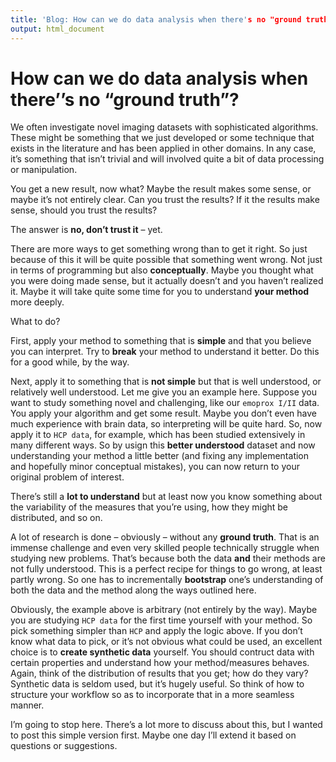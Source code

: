---
title: 'Blog: How can we do data analysis when there's no "ground truth"?'
output: html_document
---

# How can we do data analysis when there''s no "ground truth"?

We often investigate novel imaging datasets with sophisticated algorithms. These might be something that we just developed or some technique that exists in the literature and has been applied in other domains. In any case, it's something that isn't trivial and will involved quite a bit of data processing or manipulation.

You get a new result, now what? Maybe the result makes some sense, or maybe it's not entirely clear. Can you trust the results? If it the results make sense, should you trust the results?

The answer is **no, don't trust it** – yet.

There are more ways to get something wrong than to get it right. So just because of this it will be quite possible that something went wrong. Not just in terms of programming but also **conceptually**. Maybe you thought what you were doing made sense, but it actually doesn't and you haven't realized it. Maybe it will take quite some time for you to understand **your method** more deeply.

What to do?

First, apply your method to something that is **simple** and that you believe you can interpret. Try to **break** your method to understand it better. Do this for a good while, by the way.

Next, apply it to something that is **not simple** but that is well understood, or relatively well understood. Let me give you an example here. Suppose you want to study something novel and challenging, like our `emoprox I/II` data. You apply your algorithm and get some result. Maybe you don't even have much experience with brain data, so interpreting will be quite hard. So, now apply it to `HCP data`, for example, which has been studied extensively in many different ways. So by usign this **better understood** dataset and now understanding your method a little better (and fixing any implementation and hopefully minor conceptual mistakes), you can now return to your original problem of interest.

There's still a **lot to understand** but at least now you know something about the variability of the measures that you're using, how they might be distributed, and so on.

A lot of research is done – obviously – without any **ground truth**. That is an immense challenge and even very skilled people technically struggle when studying new problems. That's because both the data **and** their methods are not fully understood. This is a perfect recipe for things to go wrong, at least partly wrong. So one has to incrementally **bootstrap** one's understanding of both the data and the method along the ways outlined here.

Obviously, the example above is arbitrary (not entirely by the way). Maybe you are studying `HCP data` for the first time yourself with your method. So pick something simpler than `HCP` and apply the logic above. If you don't know what data to pick, or it's not obvious what could be used, an excellent choice is to **create synthetic data** yourself. You should contruct data with certain properties and understand how your method/measures behaves. Again, think of the distribution of results that you get; how do they vary? Synthetic data is seldom used, but it's hugely useful. So think of how to structure your workflow so as to incorporate that in a more seamless manner.

I'm going to stop here. There's a lot more to discuss about this, but I wanted to post this simple version first. Maybe one day I'll extend it based on questions or suggestions.